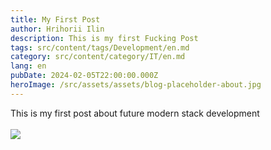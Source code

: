 ```yaml
---
title: My First Post
author: Hrihorii Ilin
description: This is my first Fucking Post
tags: src/content/tags/Development/en.md
category: src/content/category/IT/en.md
lang: en
pubDate: 2024-02-05T22:00:00.000Z
heroImage: /src/assets/assets/blog-placeholder-about.jpg
---
```


This is my first post about future modern stack development\
\
![](/src/assets/blog-placeholder-1.jpg)
